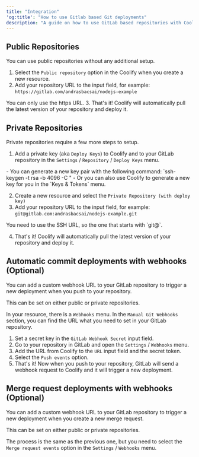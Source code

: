 ```yaml
---
title: "Integration"
'og:title': "How to use Gitlab based Git deployments"
description: "A guide on how to use GitLab based repositories with Coolify."
---
```


## Public Repositories

You can use public repositories without any additional setup.
1. Select the `Public repository` option in the Coolify when you create a new resource.
2. Add your repository URL to the input field, for example: `https://gitlab.com/andrasbacsai/nodejs-example`
<Tip>
You can only use the https URL.
</Tip> 
3. That's it! Coolify will automatically pull the latest version of your repository and deploy it.

## Private Repositories
Private repositories require a few more steps to setup.
1. Add a private key (aka `Deploy Keys`) to Coolify and to your GitLab repository in the `Settings` / `Repository` / `Deploy Keys` menu.

<Tip>
- You can generate a new key pair with the following command: `ssh-keygen -t rsa -b 4096 -C "
- Or you can also use Coolify to generate a new key for you in the `Keys & Tokens` menu.
</Tip>


2. Create a new resource and select the `Private Repository (with deploy key)`
3. Add your repository URL to the input field, for example: `git@gitlab.com:andrasbacsai/nodejs-example.git`

<Tip>
You need to use the SSH URL, so the one that starts with `git@`.
</Tip>

4. That's it! Coolify will automatically pull the latest version of your repository and deploy it.

## Automatic commit deployments with webhooks (Optional)
You can add a custom webhook URL to your GitLab repository to trigger a new deployment when you push to your repository.

<Tip>
This can be set on either public or private repositories.
</Tip>

In your resource, there is a `Webhooks` menu. In the `Manual Git Webhooks` section, you can find the URL what you need to set in your GitLab repository.

1. Set a secret key in the `GitLab Webhook Secret` input field.
2. Go to your repository in GitLab and open the `Settings` / `Webhooks` menu.
3. Add the URL from Coolify to the `URL` input field and the secret token.
4. Select the `Push events` option.
5. That's it! Now when you push to your repository, GitLab will send a webhook request to Coolify and it will trigger a new deployment.

## Merge request deployments with webhooks (Optional)
You can add a custom webhook URL to your GitLab repository to trigger a new deployment when you create a new merge request.

<Tip>
This can be set on either public or private repositories.
</Tip>

The process is the same as the previous one, but you need to select the `Merge request events` option in the `Settings` / `Webhooks` menu.